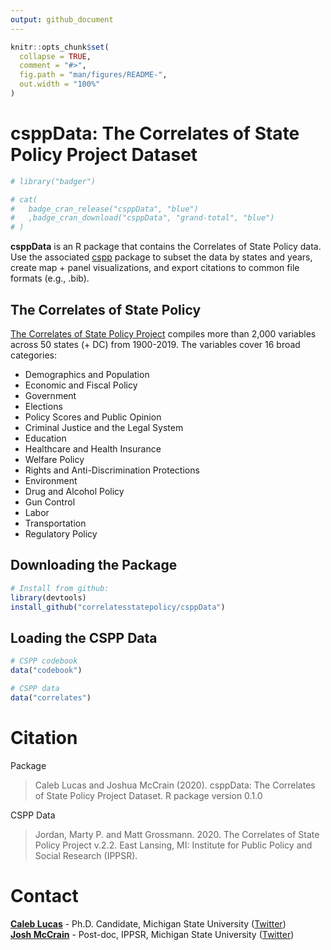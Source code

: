 ```yaml
---
output: github_document
---
```


<!-- README.md is generated from README.Rmd. Please edit that file -->

```r
knitr::opts_chunk$set(
  collapse = TRUE,
  comment = "#>",
  fig.path = "man/figures/README-",
  out.width = "100%"
)
```

# csppData: The Correlates of State Policy Project Dataset

```r
# library("badger")
```

<!-- badges: start -->
```r
# cat(
# 	badge_cran_release("csppData", "blue")
# 	,badge_cran_download("csppData", "grand-total", "blue")
# )
```
<!-- badges: end -->

**csppData** is an R package that contains the Correlates of State Policy data. Use the associated [cspp](https://github.com/correlatesstatepolicy/cspp) package to subset the data by states and years, create map + panel visualizations, and export citations to common file formats (e.g., .bib).

## The Correlates of State Policy

[The Correlates of State Policy Project](http://ippsr.msu.edu/public-policy/correlates-state-policy) compiles more than 2,000 variables across 50 states (+ DC) from 1900-2019. The variables cover 16 broad categories:

* Demographics and Population
* Economic and Fiscal Policy
* Government
* Elections
* Policy Scores and Public Opinion
* Criminal Justice and the Legal System
* Education
* Healthcare and Health Insurance
* Welfare Policy
* Rights and Anti-Discrimination Protections
* Environment
* Drug and Alcohol Policy
* Gun Control
* Labor
* Transportation
* Regulatory Policy


## Downloading the Package

```r
# Install from github:
library(devtools)
install_github("correlatesstatepolicy/csppData")

```

## Loading the CSPP Data

```r
# CSPP codebook
data("codebook")

# CSPP data
data("correlates")

```

# Citation

Package

> Caleb Lucas and Joshua McCrain (2020). csppData: The Correlates of State Policy Project Dataset.
R package version 0.1.0

CSPP Data

> Jordan, Marty P. and Matt Grossmann. 2020. The Correlates of State Policy Project v.2.2.
East Lansing, MI: Institute for Public Policy and Social Research (IPPSR).

# Contact

[**Caleb Lucas**](https://caleblucas.com/) - Ph.D. Candidate, Michigan State University ([Twitter](https://twitter.com/caleblucas)) <br />
[**Josh McCrain**](http://joshuamccrain.com) - Post-doc, IPPSR, Michigan State University ([Twitter](https://twitter.com/joshmccrain))
